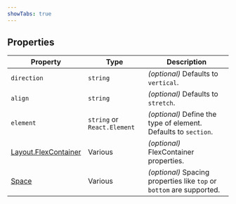 ```yaml
---
showTabs: true
---
```


## Properties

| Property                                                       | Type                        | Description                                                           |
| -------------------------------------------------------------- | --------------------------- | --------------------------------------------------------------------- |
| `direction`                                                    | `string`                    | _(optional)_ Defaults to `vertical`.                                  |
| `align`                                                        | `string`                    | _(optional)_ Defaults to `stretch`.                                   |
| `element`                                                      | `string` or `React.Element` | _(optional)_ Define the type of element. Defaults to `section`.       |
| [Layout.FlexContainer](/uilib/components/layout/FlexContainer) | Various                     | _(optional)_ FlexContainer properties.                                |
| [Space](/uilib/components/space/properties)                    | Various                     | _(optional)_ Spacing properties like `top` or `bottom` are supported. |
